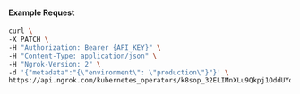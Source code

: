 #### Example Request

```bash
curl \
-X PATCH \
-H "Authorization: Bearer {API_KEY}" \
-H "Content-Type: application/json" \
-H "Ngrok-Version: 2" \
-d '{"metadata":"{\"environment\": \"production\"}"}' \
https://api.ngrok.com/kubernetes_operators/k8sop_32ELIMnXLu9Qkpj1OddUYoLIHfT
```
